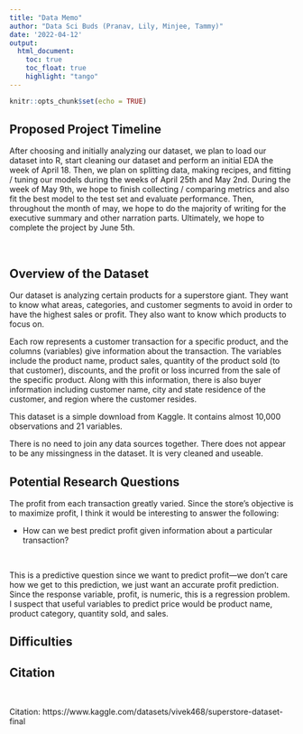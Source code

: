 ```yaml
---
title: "Data Memo"
author: "Data Sci Buds (Pranav, Lily, Minjee, Tammy)"
date: '2022-04-12'
output:
  html_document:
    toc: true
    toc_float: true
    highlight: "tango"
---
```


```r
knitr::opts_chunk$set(echo = TRUE)
```

## Proposed Project Timeline

After choosing and initially analyzing our dataset, we plan to load our dataset into R, start cleaning our dataset and perform an initial EDA the week of April 18. Then, we plan on splitting data, making recipes, and fitting / tuning our models during the weeks of April 25th and May 2nd. During the week of May 9th, we hope to finish collecting / comparing metrics and also fit the best model to the test set and evaluate performance. Then, throughout the month of may, we hope to do the majority of writing for the executive summary and other narration parts. Ultimately, we hope to complete the project by June 5th.

<br>

## Overview of the Dataset

Our dataset is analyzing certain products for a superstore giant. They want to know what areas, categories, and customer segments to avoid in order to have the highest sales or profit. They also want to know which products to focus on. 

Each row represents a customer transaction for a specific product, and the columns (variables) give information about the transaction. The variables include the product name, product sales, quantity of the product sold (to that customer), discounts, and the profit or loss incurred from the sale of the specific product. Along with this information, there is also buyer information including customer name, city and state residence of the customer, and region where the customer resides.

This dataset is a simple download from Kaggle. It contains almost 10,000 observations and 21 variables. 

There is no need to join any data sources together. There does not appear to be any missingness in the dataset. It is very cleaned and useable. 


## Potential Research Questions

The profit from each transaction greatly varied. Since the store's objective is to maximize profit, I think it would be interesting to answer the following: 
<br>

* How can we best predict profit given information about a particular transaction?

<br>

This is a predictive question since we want to predict profit—we don't care how we get to this prediction, we just want an accurate profit prediction. Since the response variable, profit, is numeric, this is a regression problem. I suspect that useful variables to predict price would be product name, product category, quantity sold, and sales.  


## Difficulties



## Citation 

<br>

Citation: https://www.kaggle.com/datasets/vivek468/superstore-dataset-final
